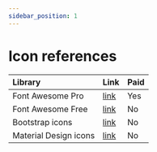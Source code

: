 ```yaml
---
sidebar_position: 1
---
```


# Icon references

| Library | Link | Paid |
|:-- | :-- | -- |
| Font Awesome Pro | [link](link) | Yes |
| Font Awesome Free | [link](link) | No |
| Bootstrap icons | [link](link) | No |
| Material Design icons | [link](link) | No |
